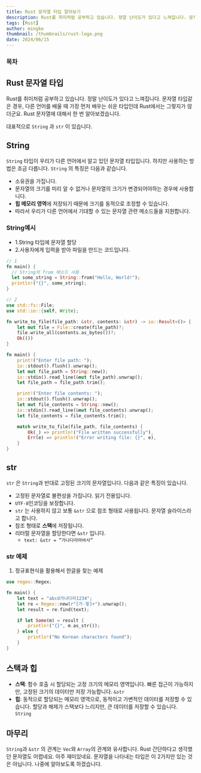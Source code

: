 ```yaml
---
title: Rust 문자열 타입 알아보기
description: Rust를 취미처럼 공부하고 있습니다. 정말 난이도가 있다고 느껴집니다. 문자열 타입같은 경우, 다른 언어를 배울 때 가장 먼저 배우는 쉬운 타입인데 Rust에서는 그렇지가 않더군요. Rust 문자열에 대해서 한 번 알아보겠습니다.
tags: [Rust]
author: mingke
thumbnail: /thumbnails/rust-logo.png
date: 2024/06/15
---
```


### 목차

## Rust 문자열 타입

Rust를 취미처럼 공부하고 있습니다. 정말 난이도가 있다고 느껴집니다. 문자열 타입같은 경우, 다른 언어를 배울 때 가장 먼저 배우는 쉬운 타입인데 Rust에서는 그렇지가 않더군요. Rust 문자열에 대해서 한 번 알아보겠습니다.

대표적으로 `String` 과 `str` 이 있습니다.

## String

`String` 타입이 우리가 다른 언어에서 알고 있던 문자열 타입입니다. 하지만 사용하는 방법은 조금 다릅니다. `String` 의 특징은 다음과 같습니다.

- 소유권을 가집니다.
- 문자열의 크기를 미리 알 수 없거나 문자열의 크기가 변경되어야하는 경우에 사용합니다.
- **힙 메모리 영역**에 저장되기 때문에 크기를 동적으로 조정할 수 있습니다.
- 따라서 우리가 다른 언어에서 기대할 수 있는 문자열 관련 메소드들을 지원합니다.

### String예시

- 1.String 타입에 문자열 할당
- 2.사용자에게 입력을 받아 파일을 만드는 코드입니다.

```rust
// 1
fn main() {
  // String의 from 메소드 사용
  let some_string = String::from("Hello, World!");
  println!("{}", some_string);
}

// 2
use std::fs::File;
use std::io::{self, Write};

fn write_to_file(file_path: &str, contents: &str) -> io::Result<()> {
    let mut file = File::create(file_path)?;
    file.write_all(contents.as_bytes())?;
    Ok(())
}

fn main() {
    print!("Enter file path: ");
    io::stdout().flush().unwrap();
    let mut file_path = String::new();
    io::stdin().read_line(&mut file_path).unwrap();
    let file_path = file_path.trim();

    print!("Enter file contents: ");
    io::stdout().flush().unwrap();
    let mut file_contents = String::new();
    io::stdin().read_line(&mut file_contents).unwrap();
    let file_contents = file_contents.trim();

    match write_to_file(file_path, file_contents) {
        Ok(_) => println!("File written successfully"),
        Err(e) => println!("Error writing file: {}", e),
    }
}
```

## str

`str` 은 `String`과 반대로 고정된 크기의 문자열입니다. 다음과 같은 특징이 있습니다.

- 고정된 문자열로 불편성을 가집니다. 읽기 전용입니다.
- `UTF-8`인코딩을 보장합니다.
- `str` 는 사용하지 않고 보통 `&str` 으로 참조 형태로 사용됩니다. 문자열 슬라이스라고 합니다.
- 참조 형태로 **스택**에 저장됩니다.
- 리터럴 문자열을 할당한다면 `&str` 입니다.
  - `text: &str = “가나다라마바사”`

### str 예제

1. 정규표현식을 활용해서 한글을 찾는 예제

```rust
use regex::Regex;

fn main() {
    let text = "abcd가나다라1234";
    let re = Regex::new(r"[가-힣]+").unwrap();
    let result = re.find(text);

    if let Some(m) = result {
        println!("{}", m.as_str());
    } else {
        println!("No Korean characters found");
    }
}
```

## 스택과 힙

- **스택**: 함수 호출 시 할당되는 고정 크기의 메모리 영역입니다. 빠른 접근이 가능하지만, 고정된 크기의 데이터만 저장 가능합니다. `&str`
- **힙**: 동적으로 할당되는 메모리 영역으로, 동적이고 가변적인 데이터를 저장할 수 있습니다. 할당과 해제가 스택보다 느리지만, 큰 데이터를 저장할 수 있습니다. `String`

## 마무리

`String`과 `&str` 의 관계는 `Vec`와 `Array`의 관계와 유사합니다. Rust 간단하다고 생각했던 문자열도 어렵네요. 아주 재미있네요. 문자열을 나타내는 타입은 이 2가지만 있는 것은 아닙니다. 나중에 알아보도록 하겠습니다.

<Link url="https://chaechae.life/blog/rust-python-practice" />

